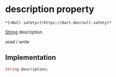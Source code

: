 # description property

    *[<Null safety>](https://dart.dev/null-safety)*

[String](https://api.flutter.dev/flutter/dart-core/String-class.html) description

_read / write_

## Implementation

```dart
String description;


```
